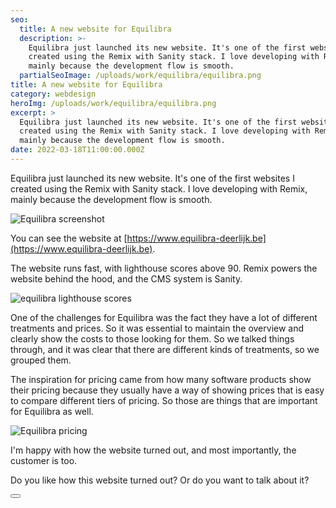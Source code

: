 ```yaml
---
seo:
  title: A new website for Equilibra
  description: >-
    Equilibra just launched its new website. It's one of the first websites I
    created using the Remix with Sanity stack. I love developing with Remix,
    mainly because the development flow is smooth.
  partialSeoImage: /uploads/work/equilibra/equilibra.png
title: A new website for Equilibra
category: webdesign
heroImg: /uploads/work/equilibra/equilibra.png
excerpt: >
  Equilibra just launched its new website. It's one of the first websites I
  created using the Remix with Sanity stack. I love developing with Remix,
  mainly because the development flow is smooth.
date: 2022-03-18T11:00:00.000Z
---
```


Equilibra just launched its new website. It's one of the first websites I
created using the Remix with Sanity stack. I love developing with Remix, mainly
because the development flow is smooth.

![Equilibra screenshot](/uploads/work/equilibra/equilibra-deerlijk-screenshot_nmlkca.png 'Equilibra screenshot')

You can see the website at
[https://www.equilibra-deerlijk.be](https://www.equilibra-deerlijk.be).

The website runs fast, with lighthouse scores above 90. Remix powers the website
behind the hood, and the CMS system is Sanity.

![equilibra lighthouse scores](/uploads/work/equilibra/equilibra-lighthouse-scores_wzxatv.png 'equilibra lighthouse scores')

One of the challenges for Equilibra was the fact they have a lot of different
treatments and prices. So it was essential to maintain the overview and clearly
show the costs to those looking for them. So we talked things through, and it
was clear that there are different kinds of treatments, so we grouped them.

The inspiration for pricing came from how many software products show their
pricing because they usually have a way of showing prices that is easy to
compare different tiers of pricing. So those are things that are important for
Equilibra as well.

![Equilibra pricing](/uploads/work/equilibra/equilibra-pricing-screenshot_blbmrz.png 'Equilibra pricing')

I'm happy with how the website turned out, and most importantly, the customer is
too.

Do you like how this website turned out? Or do you want to talk about it?

<Button text="Get in touch" variant="primary" href="contact" />
